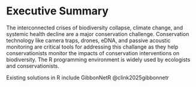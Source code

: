   
# Executive Summary

```{=html}
<!--
This section provides a condensed view of the entire proposal, one page long.
It should be a comprehensive high-level overview that captures the essence of the proposal, including its goals, methods, expected outcomes, deliverables, and budget.
-->
```
The interconnected crises of biodiversity collapse, climate change, and systemic health decline are a major conservation challenge. Conservation technology like camera traps, drones, eDNA, and passive acoustic monitoring are critical tools for addressing this challange as they help conservationists monitor the impacts of conservation interventions on biodiversity. The R programming environment is widely used by ecologists and conservationists.

Existing solutions in R include GibbonNetR @clink2025gibbonnetr
